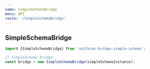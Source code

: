 ```yaml
---
name: SimpleSchemaBridge
menu: API
route: '/SimpleSchemaBridge'
---
```


## SimpleSchemaBridge

```js
import {SimpleSchemaBridge} from 'uniforms-bridge-simple-schema';

// SimpleSchema bridge.
const bridge = new SimpleSchemaBridge(simpleSchemaInstance);
```
